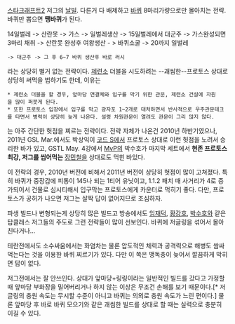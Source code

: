 [[스타크래프트2]] 저그의 [[날빌]]. 다른거 다 배제하고 [[바퀴]] 8마리가량으로만 몰아치는 전략. 바퀴만 뽑으면 '''땡바퀴'''가 된다.

14일벌레 -> 산란못 -> 가스 -> 일벌레생산 -> 15일벌레에서 대군주 -> 가스완성되면 3마리 채취 -> 산란못 완성후 여왕생산 - > 바퀴소굴 -> 20까지 일벌레
 -> 대군주 -> 그 후 6~7 바퀴 생산후 바로 러시

라는 상당히 별거 없는 전략이다. [[제련소]] 더블을 시도하려는 --괘씸한--프로토스 상대로 상당히 써먹을 법하기도 한데, 이유는
 * 제련소 더블을 할 경우, 앞마당 연결체와 입구를 막기 위한 관문, 제련소 건설에 자원을 많이 퍼붓게 된다.
 * 또한 프로토스 입장에서 입구를 막고 광자포 1~2개로 대처하면서 반사적으로 우주관문테크를 타면서 병력이 상당히 늦게 나온다. 설령 차원관문이 열려도 관문이 그리 많지 않다.
는 아주 간단한 헛점을 찌르는 전략이다. 전략 자체가 나온건 2010년 하반기였으나, 2011년 GSL Mar.에서도 박상익이 [[코드 S]]에서 프로토스 상대로 이런 헛점을 노려서 승리한 바가 있고, GSTL May. 4강에서 [[MvP]]의 박수호가 마지막 세트에서 '''현존 프로토스 최강, 저그를 씹어먹는''' [[장민철]]을 상대로도 먹힌 바있다.

이 전략의 경우, 2010년 버전에 비해서 2011년 버전이 상당히 헛점이 많이 고쳐졌다. 특히 바퀴가 중장갑에 피통이 145나 되는 1티어 유닛이고, 1.1.2 패치 때 사거리가 4로 증가되어서 건물로 심시티해서 입구막는 프로토스에게 카운터로 먹히기 좋다. 다만, 프로토스가 공허가 나오면 저그는 살짝 답이 없어지므로 조심하자.

파생 빌드나 변형되는게 상당히 많은 빌드고 방송에서도 [[임재덕]], [[황강호]], [[박수호]]와 같은 탑클래스 저그들의 주도로 그런 전략들이 많이 선보인다. 바퀴에 저글링을 섞어서 몰아친다거나...

테란전에서도 소수싸움에서는 화염차는 물론 압도적인 체력과 공격력으로 해병도 쌈싸먹는다는 것을 이용한 바퀴 찌르기가 있다. 다만 이 쪽은 맹독충이 늦어서 깔끔하게 막히면 답이 없다.

저그전에서는 잘 안쓰인다. 상대가 앞마당+링링이라는 일반적인 빌드를 갔다고 가정할 때 앞마당 부화장을 밀어버리거나 하지 않는 이상은 무조건 손해를 보기 때문이다.[* 저글링의 충원 속도는 무시할 수준이 아니고 바퀴는 의외로 충원 속도가 느린 편이다.] 물론 앞마당 후 바로 바퀴 모으기와 같은 괘씸한 빌드를 상대로 할 때는 실력으로 충분히 이길 수 있다. 
